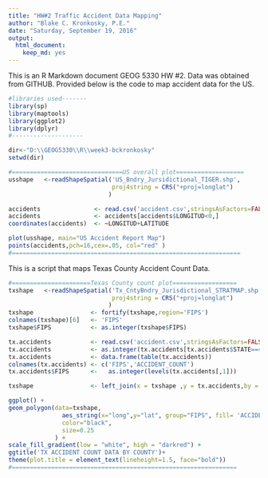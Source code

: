 ```yaml
---
title: "HW#2 Traffic Accident Data Mapping"
author: "Blake C. Kronkosky, P.E."
date: "Saturday, September 19, 2016"
output:
  html_document:
    keep_md: yes
---
```


This is an R Markdown document GEOG 5330 HW #2. Data was obtained from GITHUB.
Provided below is the code to map accident data for the US.

```r
#libraries used-------
library(sp)
library(maptools)
library(ggplot2)
library(dplyr)
#--------------------
```


```r
dir<-"D:\\GEOG5330\\R\\week3-bckronkosky"
setwd(dir)

#===============================US overall plot===================
usshape   <-readShapeSpatial('US_Bndry_Jursidictional_TIGER.shp',
                             proj4string = CRS("+proj=longlat")
                            )

accidents               <- read.csv('accident.csv',stringsAsFactors=FALSE )
accidents               <- accidents[accidents$LONGITUD<0,]
coordinates(accidents)  <- ~LONGITUD+LATITUDE

plot(usshape, main="US Accident Report Map")
points(accidents,pch=16,cex=.05, col="red" )
#================================================================
```

This is a script that maps Texas County Accident Count Data.

```r
#======================Texas County count plot==================
txshape   <-readShapeSpatial('Tx_CntyBndry_Jurisdictional_STRATMAP.shp',
                             proj4string = CRS("+proj=longlat")
                            )
txshape                <- fortify(txshape,region='FIPS')
colnames(txshape)[6]   <- 'FIPS'
txshape$FIPS           <- as.integer(txshape$FIPS)

tx.accidents           <- read.csv('accident.csv',stringsAsFactors=FALSE )
tx.accidents           <- as.integer(tx.accidents[tx.accidents$STATE==48,10])
tx.accidents           <- data.frame(table(tx.accidents))
colnames(tx.accidents) <- c('FIPS','ACCIDENT_COUNT')
tx.accidents$FIPS      <-   as.integer(levels(tx.accidents[,1]))

txshape                <- left_join(x = txshape ,y = tx.accidents,by = 'FIPS')

ggplot() +
geom_polygon(data=txshape, 
               aes_string(x="long",y="lat", group="FIPS", fill= 'ACCIDENT_COUNT'),
               color="black",
               size=0.25
             ) + 
scale_fill_gradient(low = "white", high = "darkred") +
ggtitle('TX ACCIDENT COUNT DATA BY COUNTY')+
theme(plot.title = element_text(lineheight=1.5, face="bold"))  
#===============================================================
```

